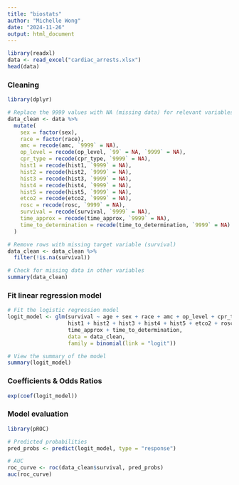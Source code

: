 ```yaml
---
title: "biostats"
author: "Michelle Wong"
date: "2024-11-26"
output: html_document
---
```


```r
library(readxl)
data <- read_excel("cardiac_arrests.xlsx")
head(data)
```

### Cleaning 
```r
library(dplyr)

# Replace the 9999 values with NA (missing data) for relevant variables
data_clean <- data %>%
  mutate(
    sex = factor(sex),
    race = factor(race),
    amc = recode(amc, `9999` = NA),
    op_level = recode(op_level, `99` = NA, `9999` = NA),
    cpr_type = recode(cpr_type, `9999` = NA),
    hist1 = recode(hist1, `9999` = NA),
    hist2 = recode(hist2, `9999` = NA),
    hist3 = recode(hist3, `9999` = NA),
    hist4 = recode(hist4, `9999` = NA),
    hist5 = recode(hist5, `9999` = NA),
    etco2 = recode(etco2, `9999` = NA),
    rosc = recode(rosc, `9999` = NA),
    survival = recode(survival, `9999` = NA),
    time_approx = recode(time_approx, `9999` = NA),
    time_to_determination = recode(time_to_determination, `9999` = NA)
  )

# Remove rows with missing target variable (survival)
data_clean <- data_clean %>%
  filter(!is.na(survival))

# Check for missing data in other variables
summary(data_clean)

```

### Fit linear regression model 
```r
# Fit the logistic regression model
logit_model <- glm(survival ~ age + sex + race + amc + op_level + cpr_type + 
                   hist1 + hist2 + hist3 + hist4 + hist5 + etco2 + rosc + 
                   time_approx + time_to_determination, 
                   data = data_clean, 
                   family = binomial(link = "logit"))

# View the summary of the model
summary(logit_model)

```

### Coefficients & Odds Ratios 
```r
exp(coef(logit_model))
```

### Model evaluation 
```r
library(pROC)

# Predicted probabilities
pred_probs <- predict(logit_model, type = "response")

# AUC
roc_curve <- roc(data_clean$survival, pred_probs)
auc(roc_curve)
```

